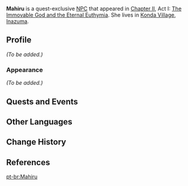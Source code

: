 {{Meta
<!-- REMOVE THIS TEMPLATE AFTER ADDING MISSING INFO -->
|missing_NPC_profile  = yes
}}
{{Character Infobox
|type             = Quest NPC
|image            = NPC Mahiru.png
|region           = Inazuma
|location         = Inazuma
|voiceEN          = [https://www.anneyatco.com/ Anne Yatco]<ref>Twitter: [https://twitter.com/annejyatco/status/1418017881388900357 EN VA Self Announcement]</ref>
}}
'''Mahiru''' is a quest-exclusive [[NPC]] that appeared in [[Chapter II]], Act I: [[The Immovable God and the Eternal Euthymia]]. She lives in [[Konda Village]], [[Inazuma]].

==Profile==
<!-- detailed story/lore information goes here -->
''(To be added.)''

===Appearance===
''(To be added.)''

==Quests and Events==
{{Quests and Events}}

==Other Languages==
{{Other Languages
|default_hidden = 1
|en      = Mahiru
|zhs     = 真昼
|zhs_rm  = Zhēnzhòu
|zht     = 真晝
|zht_rm  = Zhēnzhòu
|ja      = 真昼
|ja_rm   = Mahiru
|ko      = 마히루
|es      = Mahiru
|fr      = Mahiru
|ru      = Махиру
|th      = Mahiru
|vi      = Mahiru
|de      = Mahiru
|id      = Mahiru
|pt      = Mahiru
|tr      = Mahiru
|it      = Mahiru
}}

==Change History==
{{Change History|2.0}}

==References==
{{Reflist}}

[[pt-br:Mahiru]]